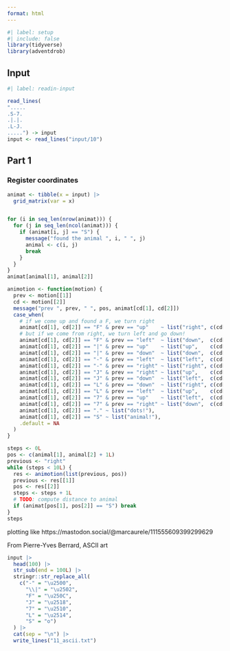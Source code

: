 ```yaml
---
format: html
---
```


```r
#| label: setup
#| include: false
library(tidyverse)
library(adventdrob)
```

## Input

```r
#| label: readin-input

read_lines(
".....
.S-7.
.|.|.
.L-J.
.....") -> input
input <- read_lines("input/10")
```

## Part 1

### Register coordinates

```r
animat <- tibble(x = input) |> 
  grid_matrix(var = x)


for (i in seq_len(nrow(animat))) {
  for (j in seq_len(ncol(animat))) {
    if (animat[i, j] == "S") {
      message("found the animal ", i, " ", j)
      animal <- c(i, j)
      break
    }
  }
}
animat[animal[1], animal[2]]

animotion <- function(motion) {
  prev <- motion[[1]]
  cd <- motion[[2]]
  message("prev ", prev, " ", pos, animat[cd[1], cd[2]])
  case_when(
    # if we come up and found a F, we turn right
    animat[cd[1], cd[2]] == "F" & prev == "up"    ~ list("right", c(cd[1], cd[2] + 1L)),
    # but if we come from right, we turn left and go down!
    animat[cd[1], cd[2]] == "F" & prev == "left"  ~ list("down",  c(cd[1] + 1L, cd[2])),
    animat[cd[1], cd[2]] == "|" & prev == "up"    ~ list("up",    c(cd[1] - 1L, cd[2])),
    animat[cd[1], cd[2]] == "|" & prev == "down"  ~ list("down",  c(cd[1] + 1L, cd[2])),
    animat[cd[1], cd[2]] == "-" & prev == "left"  ~ list("left",  c(cd[1], cd[2] - 1L)),
    animat[cd[1], cd[2]] == "-" & prev == "right" ~ list("right", c(cd[1], cd[2] + 1L)),
    animat[cd[1], cd[2]] == "J" & prev == "right" ~ list("up",    c(cd[1] - 1L, cd[2])),
    animat[cd[1], cd[2]] == "J" & prev == "down"  ~ list("left",  c(cd[1], cd[2] - 1L)),
    animat[cd[1], cd[2]] == "L" & prev == "down"  ~ list("right", c(cd[1], cd[2] + 1L)),
    animat[cd[1], cd[2]] == "L" & prev == "left"  ~ list("up",    c(cd[1] - 1L, cd[2])),
    animat[cd[1], cd[2]] == "7" & prev == "up"    ~ list("left",  c(cd[1], cd[2] - 1L)),
    animat[cd[1], cd[2]] == "7" & prev == "right" ~ list("down",  c(cd[1] + 1L, cd[2])),
    animat[cd[1], cd[2]] == "." ~ list("dots!"),
    animat[cd[1], cd[2]] == "S" ~ list("animal!"),
    .default = NA
  )
}

steps <- 0L
pos <- c(animal[1], animal[2] + 1L)
previous <- "right"
while (steps < 10L) {
  res <- animotion(list(previous, pos))
  previous <- res[[1]]
  pos <- res[[2]]
  steps <- steps + 1L
  # TODO: compute distance to animal
  if (animat[pos[1], pos[2]] == "S") break
}
steps
```


plotting like https://mastodon.social/@marcaurele/111555609399299629


From Pierre-Yves Berrard, ASCII art 

```r
input |>
  head(100) |> 
  str_sub(end = 100L) |> 
  stringr::str_replace_all(
    c("-" = "\u2500",
      "\\|" = "\u2502",
      "F" = "\u250C",
      "J" = "\u2518",
      "7" = "\u2510",
      "L" = "\u2514",
      "S" = "o")
  ) |>
  cat(sep = "\n") |> 
  write_lines("11_ascii.txt")
```


